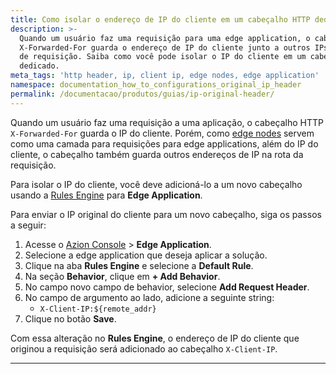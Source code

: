 ```yaml
---
title: Como isolar o endereço de IP do cliente em um cabeçalho HTTP dedicado
description: >-
  Quando um usuário faz uma requisição para uma edge application, o cabeçalho
  X-Forwarded-For guarda o endereço de IP do cliente junto a outros IPs da rota
  de requisição. Saiba como você pode isolar o IP do cliente em um cabeçalho
  dedicado.
meta_tags: 'http header, ip, client ip, edge nodes, edge application'
namespace: documentation_how_to_configurations_original_ip_header
permalink: /documentacao/produtos/guias/ip-original-header/
---
```


Quando um usuário faz uma requisição a uma aplicação, o cabeçalho HTTP `X-Forwarded-For` guarda o IP do cliente. Porém, como [edge nodes](/pt-br/documentacao/produtos/build/edge-application/) servem como uma camada para requisições para edge applications, além do IP do cliente, o cabeçalho também guarda outros endereços de IP na rota da requisição.

Para isolar o IP do cliente, você deve adicioná-lo a um novo cabeçalho usando a [Rules Engine](/pt-br/documentacao/produtos/build/edge-application/rules-engine/) para **Edge Application**.

Para enviar o IP original do cliente para um novo cabeçalho, siga os passos a seguir:

1. Acesse o [Azion Console](/pt-br/documentacao/produtos/guias/como-acessar-o-azion-console/) > **Edge Application**.
2. Selecione a edge application que deseja aplicar a solução.
3. Clique na aba **Rules Engine** e selecione a **Default Rule**.
4. Na seção **Behavior**, clique em **+ Add Behavior**.
5. No campo novo campo de behavior, selecione **Add Request Header**.
6. No campo de argumento ao lado, adicione a seguinte string:
   - `X-Client-IP:${remote_addr}`
7. Clique no botão **Save**.

Com essa alteração no **Rules Engine**, o endereço de IP do cliente que originou a requisição será adicionado ao cabeçalho `X-Client-IP`.

---

